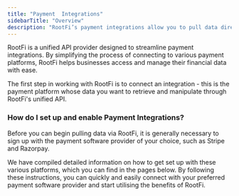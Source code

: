 ```yaml
---
title: "Payment  Integrations"
sidebarTitle: "Overview"
description: "RootFi’s payment integrations allow you to pull data directly from your customer’s payment software in real-time."
---
```


RootFi is a unified API provider designed to streamline payment integrations. By simplifying the process of connecting to various payment platforms, RootFi helps businesses access and manage their financial data with ease.

The first step in working with RootFi is to connect an integration - this is the payment platform whose data you want to retrieve and manipulate through RootFi's unified API.

### How do I set up and enable Payment Integrations?

Before you can begin pulling data via RootFi, it is generally necessary to sign up with the payment software provider of your choice, such as Stripe and Razorpay.

We have compiled detailed information on how to get set up with these various platforms, which you can find in the pages below. By following these instructions, you can quickly and easily connect with your preferred payment software provider and start utilising the benefits of RootFi.
